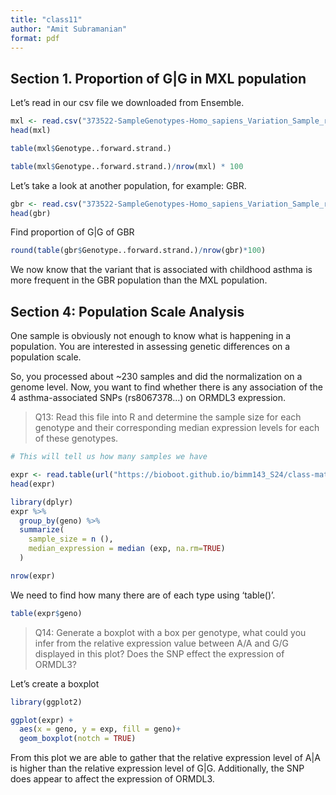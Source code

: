 ```yaml
---
title: "class11"
author: "Amit Subramanian"
format: pdf
---
```



## Section 1. Proportion of G|G in MXL population


Let's read in our csv file we downloaded from Ensemble.

```r
mxl <- read.csv("373522-SampleGenotypes-Homo_sapiens_Variation_Sample_rs8067378.csv")
head(mxl)
```

```r
table(mxl$Genotype..forward.strand.)
```

```r
table(mxl$Genotype..forward.strand.)/nrow(mxl) * 100
```

Let's take a look at another population, for example: GBR.

```r
gbr <- read.csv("373522-SampleGenotypes-Homo_sapiens_Variation_Sample_rs8067378.csv")
head(gbr)
```

Find proportion of G|G of GBR

```r
round(table(gbr$Genotype..forward.strand.)/nrow(gbr)*100)
```

We now know that the variant that is associated with childhood asthma is more frequent in the GBR population than the MXL population.


## Section 4: Population Scale Analysis


One sample is obviously not enough to know what is happening in a population. You are interested in assessing genetic differences on a population scale.

So, you processed about ~230 samples and did the normalization on a genome level. Now, you want to find whether there is any association of the 4 asthma-associated SNPs (rs8067378…) on ORMDL3 expression.


> Q13: Read this file into R and determine the sample size for each genotype and their corresponding median expression levels for each of these genotypes.

```r
# This will tell us how many samples we have

expr <- read.table(url("https://bioboot.github.io/bimm143_S24/class-material/rs8067378_ENSG00000172057.6.txt"))
head(expr)
```

```r
library(dplyr)
expr %>%
  group_by(geno) %>%
  summarize(
    sample_size = n (),
    median_expression = median (exp, na.rm=TRUE)
  )
```

```r
nrow(expr)
```

We need to find how many there are of each type using 'table()'.

```r
table(expr$geno)
```


> Q14: Generate a boxplot with a box per genotype, what could you infer from the relative expression value between A/A and G/G displayed in this plot? Does the SNP effect the expression of ORMDL3?

Let's create a boxplot

```r
library(ggplot2)
```

```r
ggplot(expr) +
  aes(x = geno, y = exp, fill = geno)+
  geom_boxplot(notch = TRUE)

```

From this plot we are able to gather that the relative expression level of A|A is higher than the relative expression level of G|G.  Additionally, the SNP does appear to affect the expression of ORMDL3.
